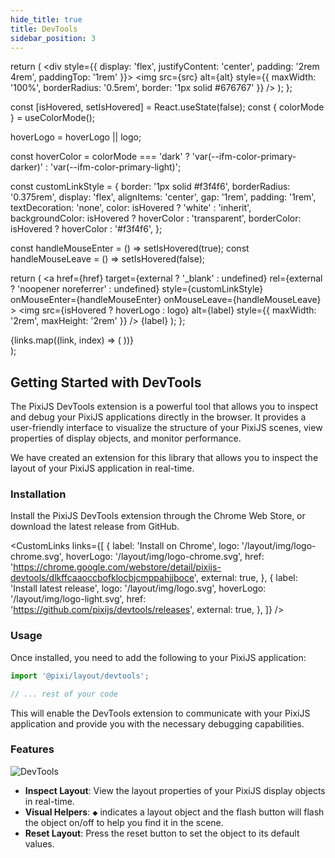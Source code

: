 ```yaml
---
hide_title: true
title: DevTools
sidebar_position: 3
---
```


  return (
    <div style={{ display: 'flex', justifyContent: 'center', padding: '2rem 4rem', paddingTop: '1rem' }}>
      <img src={src} alt={alt} style={{ maxWidth: '100%', borderRadius: '0.5rem', border: '1px solid #676767' }} />
    </div>
  );
};

  const [isHovered, setIsHovered] = React.useState(false);
  const { colorMode } = useColorMode();

  hoverLogo = hoverLogo || logo;

  const hoverColor = colorMode === 'dark' ? 'var(--ifm-color-primary-darker)' : 'var(--ifm-color-primary-light)';

  const customLinkStyle = {
    border: '1px solid #f3f4f6',
    borderRadius: '0.375rem',
    display: 'flex',
    alignItems: 'center',
    gap: '1rem',
    padding: '1rem',
    textDecoration: 'none',
    color: isHovered ? 'white' : 'inherit',
    backgroundColor: isHovered ? hoverColor : 'transparent',
    borderColor: isHovered ? hoverColor : '#f3f4f6',
  };

  const handleMouseEnter = () => setIsHovered(true);
  const handleMouseLeave = () => setIsHovered(false);

  return (
    <a
      href={href}
      target={external ? '_blank' : undefined}
      rel={external ? 'noopener noreferrer' : undefined}
      style={customLinkStyle}
      onMouseEnter={handleMouseEnter}
      onMouseLeave={handleMouseLeave}
    >
      <img
        src={isHovered ? hoverLogo : logo}
        alt={label}
        style={{ maxWidth: '2rem', maxHeight: '2rem' }}
      />
      {label}
    </a>
  );
};

  <div style={{ display: 'flex', flexDirection: 'column', gap: '1rem', justifyContent: 'center' }}>
    {links.map((link, index) => (
      <CustomLink key={index} {...link} />
    ))}
  </div>
);

## Getting Started with DevTools

The PixiJS DevTools extension is a powerful tool that allows you to inspect and debug your PixiJS applications directly in the browser. It provides a user-friendly interface to visualize the structure of your PixiJS scenes, view properties of display objects, and monitor performance.

We have created an extension for this library that allows you to inspect the layout of your PixiJS application in real-time.

### Installation
Install the PixiJS DevTools extension through the Chrome Web Store, or download the latest release from GitHub.

<CustomLinks links={[
  {
    label: 'Install on Chrome',
    logo: '/layout/img/logo-chrome.svg',
    hoverLogo: '/layout/img/logo-chrome.svg',
    href: 'https://chrome.google.com/webstore/detail/pixijs-devtools/dlkffcaaoccbofklocbjcmppahjjboce',
    external: true,
  },
  {
    label: 'Install latest release',
    logo: '/layout/img/logo.svg',
    hoverLogo: '/layout/img/logo-light.svg',
    href: 'https://github.com/pixijs/devtools/releases',
    external: true,
  },
]} />

### Usage
Once installed, you need to add the following to your PixiJS application:

```ts
import '@pixi/layout/devtools';

// ... rest of your code
```

This will enable the DevTools extension to communicate with your PixiJS application and provide you with the necessary debugging capabilities.

### Features

<Img src="/layout/img/devtool.png" alt="DevTools" />

- **Inspect Layout**: View the layout properties of your PixiJS display objects in real-time.
- **Visual Helpers**: `⬥` indicates a layout object and the flash button will flash the object on/off to help you find it in the scene.
- **Reset Layout**: Press the reset button to set the object to its default values.
